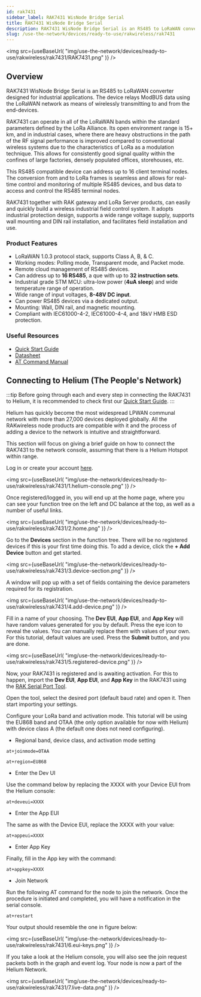 ```yaml
---
id: rak7431
sidebar_label: RAK7431 WisNode Bridge Serial
title: RAK7431 WisNode Bridge Serial
description: RAK7431 WisNode Bridge Serial is an RS485 to LoRaWAN converter designed for industrial applications. The device relays ModBUS data using the LoRaWAN network as means of wirelessly transmitting to and from the end-devices.
slug: /use-the-network/devices/ready-to-use/rakwireless/rak7431
---
```




<img
  src={useBaseUrl(
    "img/use-the-network/devices/ready-to-use/rakwireless/rak7431/RAK7431.png"
  )}
/>

## Overview


RAK7431 WisNode Bridge Serial is an RS485 to LoRaWAN converter designed for industrial applications. The device relays ModBUS data using the LoRaWAN network as means of wirelessly transmitting to and from the end-devices.

RAK7431 can operate in all of the LoRaWAN bands within the standard parameters defined by the LoRa Alliance. Its open environment range is 15+ km, and in industrial cases, where there are heavy obstructions in the path of the RF signal performance is improved compared to conventional wireless systems due to the characteristics of LoRa as a modulation technique. This allows for consistently good signal quality within the confines of large factories, densely populated offices, storehouses, etc.

This RS485 compatible device can address up to 16 client terminal nodes. The conversion from and to LoRa frames is seamless and allows for real-time control and monitoring of multiple RS485 devices, and bus data to access and control the RS485 terminal nodes.

RAK7431 together with RAK gateway and LoRa Server products, can easily and quickly build a wireless industrial field control system. It adopts industrial protection design, supports a wide range voltage supply, supports wall mounting and DIN rail installation, and facilitates field installation and use.

### Product Features

- LoRaWAN 1.0.3 protocol stack, supports Class A, B, & C.
- Working modes: Polling mode, Transparent mode, and Packet mode.
- Remote cloud management of RS485 devices.
- Can address up to **16 RS485**, a que with up to **32 instruction sets**.
- Industrial grade STM MCU: ultra-low power (**4uA sleep**) and wide temperature range of operation.
- Wide range of input voltages, **8-48V DC input**.
- Can power RS485 devices via a dedicated output.
- Mounting: Wall, DIN rail, and magnetic mounting.
- Compliant with IEC61000-4-2, IEC61000-4-4, and 18kV HMB ESD protection.


### Useful Resources

- [Quick Start Guide](https://docs.rakwireless.com/Product-Categories/WisNode/RAK7431/Quickstart/)
- [Datasheet](https://docs.rakwireless.com/Product-Categories/WisNode/RAK7431/Datasheet/)
- [AT Command Manual](https://docs.rakwireless.com/Product-Categories/WisNode/RAK7431/AT-Command-Manual/)

## Connecting to Helium (The People's Network)

:::tip
Before going through each and every step in connecting the RAK7431 to Helium, it is recommended to check first our [Quick Start Guide](https://docs.rakwireless.com/Product-Categories/WisNode/rak7431/Quickstart/).
:::

Helium has quickly become the most widespread LPWAN communal network with more than 27,000 devices deployed globally. All the RAKwireless node products are compatible with it and the process of adding a device to the network is intuitive and straightforward.

This section will focus on giving a brief guide on how to connect the RAK7431 to the network console, assuming that there is a Helium Hotspot within range.

Log in or create your account [here](https://www.helium.com/console).


<img
  src={useBaseUrl(
    "img/use-the-network/devices/ready-to-use/rakwireless/rak7431/1.helium-console.png"
  )}
/>

Once registered/logged in, you will end up at the home page, where you can see your function tree on the left and DC balance at the top, as well as a number of useful links.


<img
  src={useBaseUrl(
    "img/use-the-network/devices/ready-to-use/rakwireless/rak7431/2.home.png"
  )}
/>

Go to the **Devices** section in the function tree. There will be no registered devices if this is your first time doing this. To add a device, click the **+ Add Device** button and get started.

<img
  src={useBaseUrl(
    "img/use-the-network/devices/ready-to-use/rakwireless/rak7431/3.device-section.png"
  )}
/>


A window will pop up with a set of fields containing the device parameters required for its registration.

<img
  src={useBaseUrl(
    "img/use-the-network/devices/ready-to-use/rakwireless/rak7431/4.add-device.png"
  )}
/>

Fill in a name of your choosing. The **Dev EUI**, **App EUI**, and **App Key** will have random values generated for you by default. Press the eye icon to reveal the values. You can manually replace them with values of your own. For this tutorial, default values are used. Press the **Submit** button, and you are done.

<img
  src={useBaseUrl(
    "img/use-the-network/devices/ready-to-use/rakwireless/rak7431/5.registered-device.png"
  )}
/>

Now, your RAK7431 is registered and is awaiting activation. For this to happen, import the **Dev EUI**, **App EUI**, and **App Key** in the RAK7431 using the [RAK Serial Port Tool](https://downloads.rakwireless.com/en/LoRa/Tools/RAK_SERIAL_PORT_TOOL_V1.2.1.zip).

Open the tool, select the desired port (default baud rate) and open it. Then start importing your settings.

Configure your LoRa band and activation mode. This tutorial will be using the EU868 band and OTAA (the only option available for now with Helium) with device class A (the default one does not need configuring).


- Regional band, device class, and activation mode setting

```
at+joinmode=OTAA
```

```
at+region=EU868
```

- Enter the Dev UI

Use the command below by replacing the XXXX with your Device EUI from the Helium console:

```
at+deveui=XXXX
```

- Enter the App EUI

The same as with the Device EUI, replace the XXXX with your value:

```
at+appeui=XXXX
```

- Enter App Key

Finally, fill in the App key with the command:

```
at+appkey=XXXX
```

- Join Network

Run the following AT command for the node to join the network.
Once the procedure is initiated and completed, you will have a notification in the serial console.

```
at+restart
```

Your output should resemble the one in figure below:

<img
  src={useBaseUrl(
    "img/use-the-network/devices/ready-to-use/rakwireless/rak7431/6.eui-keys.png"
  )}
/>


If you take a look at the Helium console, you will also see the join request packets both in the graph and event log. Your node is now a part of the Helium Network.


<img
  src={useBaseUrl(
    "img/use-the-network/devices/ready-to-use/rakwireless/rak7431/7.live-data.png"
  )}
/>




